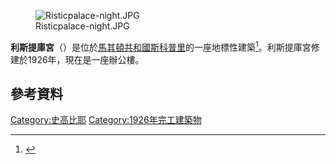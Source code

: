 [[File:Risticpalace-night.JPG|right]]

'''利斯提庫宮'''（{{lang-mk|Ристиќева палата}}）是位於[[馬其頓共和國|馬其頓共和國]][[斯科普里|斯科普里]]的一座地標性建築<ref>{{Cite web|url=http://webcache.googleusercontent.com/search?q=cache:84s_T9iGiZAJ:www.skyscrapercity.com/showthread.php%3Ft%3D1282959%26page%3D5+structural+deatils+of+Risti%E1%B8%B1+Palace&cd=8&hl=en&ct=clnk&gl=in&client=firefox-a&source=www.google.co.in|title=Symbolic Buildings of cities|accessdate=29 April 2011|publisher=Skyscarpercity.com}}{{Dead link|date=2018年10月 |bot=InternetArchiveBot |fix-attempted=yes }}</ref>。利斯提庫宮修建於1926年，現在是一座辦公樓。
==參考資料==
{{Reflist|35em}}

{{coord|display=title}}

[[Category:史高比耶|Category:史高比耶]]
[[Category:1926年完工建築物|Category:1926年完工建築物]]
{{stub}}